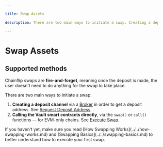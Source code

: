 ```yaml
---

title: Swap Assets

description: There are two main ways to initiate a swap. Creating a deposit channel via a Broker and calling the Vault smart contracts directly via the swap() function.

---
```



# Swap Assets

## Supported methods

Chainflip swaps are **fire-and-forget**, meaning once the deposit is made, the user doesn't need to do anything for the swap to take place.&#x20;

There are two main ways to initiate a swap:

1. **Creating a deposit channel** via a [Broker]() in order to get a deposit address. See [Request Deposit Address](request-deposit-address.md).
2. **Calling the Vault smart contracts directly**, via the `swap()` or `call()` functions — for EVM-only chains. See [Execute Swap](execute-swap.md).

<Callout type="info">
  If you haven't yet, make sure you read [How Swapping Works](../../how-swapping-works.md) and [Swapping Basics](../../swapping-basics.md) to better understand how to execute your first swap.
</Callout>
